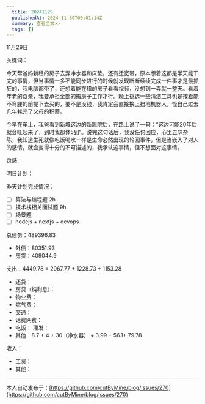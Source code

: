 ```yaml
---
  title: 20241129
  publishedAt: 2024-11-30T00:01:14Z
  summary: 查看全文>>
  tags: []
---
```


11月29日 

关键词：

今天帮爸妈新租的房子去弄净水器和床垫，还有迁宽带，原本想着这都是半天能干完的事情，但当事情一多不能同步进行的时候就发现断断续续完成一件事才是最抓狂的，我电脑都带了，还想着能在租的房子看看视频，没想到一弄就一整天。看着年老的双亲，我要承担全部的搬房子工作才行。晚上挑选一些清洁工具也是按着能不弯腰的前提下去买的，要不是没钱，我肯定会直接换上扫地机器人，怪自己过去几年耗光了父母的积蓄。

今早在车上，我爸看到新城这边的新医院后，在路上说了一句：“这边可能20年后就会旺起来了，到时我都体5到”。说完这句话后，我没任何回应，心里五味杂陈，我知道生死就像吃饭喝水一样是生命必然出现的轮回事件，但是当嵌入了对人的感情，就会变得十分的不可描述的，我承认这事情，但不想面对这事情。

灵感：

明日计划：

昨天计划完成情况：
- [ ] 算法与编程题 2h
- [ ] 技术栈相关面试题 9h
- [ ] 场景题
- [ ] nodejs + nextjs + devops

总债务：489396.83
- 外债：80351.93
- 房贷：409044.9

支出：4449.78 = 2067.77 + 1228.73 + 1153.28
- 还贷：
- 房贷（纯利息）：
- 物业费：
- 燃气费：
- 交通：
- 话费网费：
- 吃饭：
 理发：
- 其他：8.7 + 4 + 30（净水器） + 3.99 + 56.1+ 79.78

收入：
- 工资：
- 其他：


---
本人自动发布于：[https://github.com/cutByMine/blog/issues/270](https://github.com/cutByMine/blog/issues/270)
